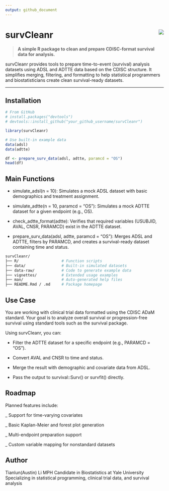 ```yaml
---
output: github_document
---
```


# survCleanr <img src="https://img.shields.io/badge/status-developer-blue" align="right"/>

> **A simple R package to clean and prepare CDISC-format survival data for analysis.**

survCleanr provides tools to prepare time-to-event (survival) analysis datasets using ADSL and ADTTE data based on the CDISC structure. It simplifies merging, filtering, and formatting to help statistical programmers and biostatisticians create clean survival-ready datasets.

------------------------------------------------------------------------

## Installation

```r
# From GitHub
# install.packages("devtools")
# devtools::install_github("your_github_username/survCleanr")
```

```r
library(survCleanr)

# Use built-in example data
data(adsl)
data(adtte)

df <- prepare_surv_data(adsl, adtte, paramcd = "OS")
head(df)

```

## Main Functions

-   simulate_adsl(n = 10): Simulates a mock ADSL dataset with basic demographics and treatment assignment.

- simulate_adtte(n = 10, paramcd = "OS"): Simulates a mock ADTTE dataset for a given endpoint (e.g., OS).

-   check_adtte_format(adtte): Verifies that required variables (USUBJID, AVAL, CNSR, PARAMCD) exist in the ADTTE dataset.

-   prepare_surv_data(adsl, adtte, paramcd = "OS"): Merges ADSL and ADTTE, filters by PARAMCD, and creates a survival-ready dataset containing time and status.

```bash
survCleanr/
├── R/                   # Function scripts
├── data/                # Built-in simulated datasets
├── data-raw/            # Code to generate example data
├── vignettes/           # Extended usage examples
├── man/                 # Auto-generated help files
├── README.Rmd / .md     # Package homepage

```

## Use Case

You are working with clinical trial data formatted using the CDISC ADaM standard. Your goal is to analyze overall survival or progression-free survival using standard tools such as the survival package.

Using survCleanr, you can:

- Filter the ADTTE dataset for a specific endpoint (e.g., PARAMCD = "OS").

- Convert AVAL and CNSR to time and status.

- Merge the result with demographic and covariate data from ADSL.

- Pass the output to survival::Surv() or survfit() directly.

## Roadmap

Planned features include:

_ Support for time-varying covariates

_ Basic Kaplan-Meier and forest plot generation

_ Multi-endpoint preparation support

_ Custom variable mapping for nonstandard datasets

## Author

Tianlun(Austin) Li MPH Candidate in Biostatistics at Yale University Specializing in statistical programming, clinical trial data, and survival analysis
